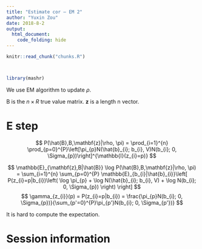 ```yaml
---
title: "Estimate cor — EM 2"
author: "Yuxin Zou"
date: 2018-8-2
output: 
  html_document:
    code_folding: hide
---
```


```r
knitr::read_chunk("chunks.R")
```

<!-- Update knitr chunk options -->
```r
```

<!-- Insert the date the file was last updated -->
```r
```

```r
library(mashr)
```

We use EM algorithm to update $\rho$.

B is the $n\times R$ true value matrix. $\mathbf{z}$ is a length n vector.

# E step

$$
P(\hat{B},B,\mathbf{z}|\rho, \pi) = \prod_{i=1}^{n} \prod_{p=0}^{P}\left[\pi_{p}N(\hat{b}_{i}; b_{i}, V)N(b_{i}; 0, \Sigma_{p})\right]^{\mathbb{I}(z_{i}=p)}
$$

$$
\mathbb{E}_{\mathbf{z},B|\hat{B}} \log P(\hat{B},B,\mathbf{z}|\rho, \pi) = \sum_{i=1}^{n} \sum_{p=0}^{P} \mathbb{E}_{b_{i}|\hat{b}_{i}}\left[ P(z_{i}=p|b_{i})\left( \log \pi_{p} + \log N(\hat{b}_{i}; b_{i}, V) + \log N(b_{i}; 0, \Sigma_{p}) \right) \right]
$$
$$
\gamma_{z_{i}}(p) = P(z_{i}=p|b_{i}) = \frac{\pi_{p}N(b_{i}; 0, \Sigma_{p})}{\sum_{p'=0}^{P}\pi_{p'}N(b_{i}; 0, \Sigma_{p'})}
$$

It is hard to compute the expectation.

# Session information

<!-- Insert the session information into the document -->
```r
```

